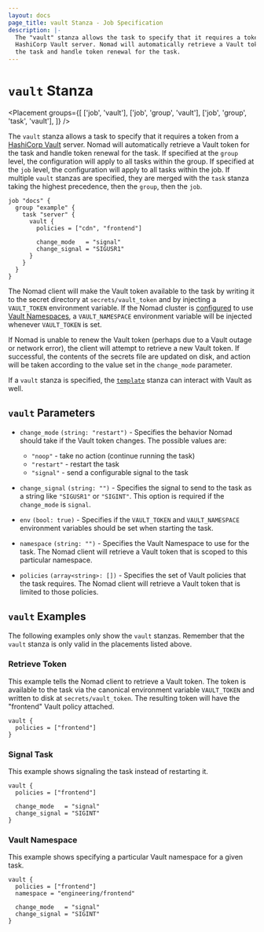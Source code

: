 ```yaml
---
layout: docs
page_title: vault Stanza - Job Specification
description: |-
  The "vault" stanza allows the task to specify that it requires a token from a
  HashiCorp Vault server. Nomad will automatically retrieve a Vault token for
  the task and handle token renewal for the task.
---
```


# `vault` Stanza

<Placement
  groups={[
    ['job', 'vault'],
    ['job', 'group', 'vault'],
    ['job', 'group', 'task', 'vault'],
  ]}
/>

The `vault` stanza allows a task to specify that it requires a token from a
[HashiCorp Vault][vault] server. Nomad will automatically retrieve a Vault token
for the task and handle token renewal for the task. If specified at the `group`
level, the configuration will apply to all tasks within the group. If specified
at the `job` level, the configuration will apply to all tasks within the job. If
multiple `vault` stanzas are specified, they are merged with the `task` stanza
taking the highest precedence, then the `group`, then the `job`.

```hcl
job "docs" {
  group "example" {
    task "server" {
      vault {
        policies = ["cdn", "frontend"]

        change_mode   = "signal"
        change_signal = "SIGUSR1"
      }
    }
  }
}
```

The Nomad client will make the Vault token available to the task by writing it
to the secret directory at `secrets/vault_token` and by injecting a `VAULT_TOKEN`
environment variable. If the Nomad cluster is [configured](/docs/configuration/vault#namespace)
to use [Vault Namespaces](https://www.vaultproject.io/docs/enterprise/namespaces),
a `VAULT_NAMESPACE` environment variable will be injected whenever `VAULT_TOKEN` is set.

If Nomad is unable to renew the Vault token (perhaps due to a Vault outage or
network error), the client will attempt to retrieve a new Vault token. If successful, the
contents of the secrets file are updated on disk, and action will be taken
according to the value set in the `change_mode` parameter.

If a `vault` stanza is specified, the [`template`][template] stanza can interact
with Vault as well.

## `vault` Parameters

- `change_mode` `(string: "restart")` - Specifies the behavior Nomad should take
  if the Vault token changes. The possible values are:

  - `"noop"` - take no action (continue running the task)
  - `"restart"` - restart the task
  - `"signal"` - send a configurable signal to the task

- `change_signal` `(string: "")` - Specifies the signal to send to the task as a
  string like `"SIGUSR1"` or `"SIGINT"`. This option is required if the
  `change_mode` is `signal`.

- `env` `(bool: true)` - Specifies if the `VAULT_TOKEN` and `VAULT_NAMESPACE`
  environment variables should be set when starting the task.

- `namespace` `(string: "")` <EnterpriseAlert inline/> - Specifies the Vault Namespace
  to use for the task. The Nomad client will retrieve a Vault token that is scoped to
  this particular namespace.

- `policies` `(array<string>: [])` - Specifies the set of Vault policies that
  the task requires. The Nomad client will retrieve a Vault token that is
  limited to those policies.

## `vault` Examples

The following examples only show the `vault` stanzas. Remember that the
`vault` stanza is only valid in the placements listed above.

### Retrieve Token

This example tells the Nomad client to retrieve a Vault token. The token is
available to the task via the canonical environment variable `VAULT_TOKEN` and
written to disk at `secrets/vault_token`. The resulting token will have the
"frontend" Vault policy attached.

```hcl
vault {
  policies = ["frontend"]
}
```

### Signal Task

This example shows signaling the task instead of restarting it.

```hcl
vault {
  policies = ["frontend"]

  change_mode   = "signal"
  change_signal = "SIGINT"
}
```

### Vault Namespace

This example shows specifying a particular Vault namespace for a given task.

<EnterpriseAlert />

```hcl
vault {
  policies = ["frontend"]
  namespace = "engineering/frontend"

  change_mode   = "signal"
  change_signal = "SIGINT"
}
```

[restart]: /docs/job-specification/restart "Nomad restart Job Specification"

[template]: /docs/job-specification/template "Nomad template Job Specification"

[vault]: https://www.vaultproject.io/ "Vault by HashiCorp"
